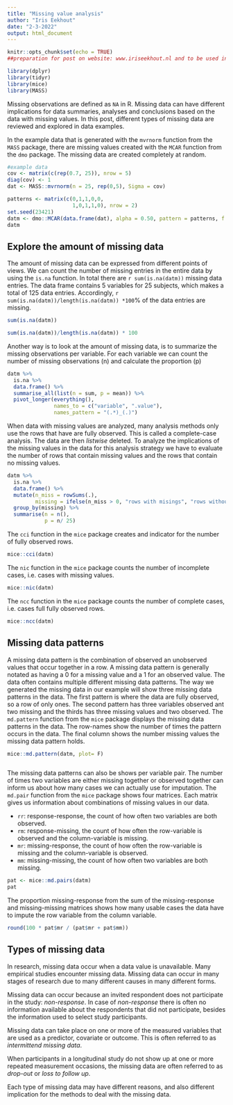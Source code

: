 ```yaml
---
title: "Missing value analysis"
author: "Iris Eekhout"
date: "2-3-2022"
output: html_document
---
```


```r
knitr::opts_chunk$set(echo = TRUE)
##preparation for post on website: www.iriseekhout.nl and to be used in workshop.

library(dplyr)
library(tidyr)
library(mice)
library(MASS)
```

Missing observations are defined as `NA` in R. Missing data can have different implications for data summaries, analyses and conclusions based on the data with missing values. In this post, different types of missing data are reviewed and explored in data examples.

In the example data that is generated with the `mvrnorm` function from the `MASS` package, there are missing values created with the  `MCAR` function from the `dmo` package. The missing data are created completely at random. 


```R
#example data 
cov <- matrix(c(rep(0.7, 25)), nrow = 5)
diag(cov) <- 1
dat <- MASS::mvrnorm(n = 25, rep(0,5), Sigma = cov)

patterns <- matrix(c(0,1,1,0,0,
                     1,0,1,1,0), nrow = 2)
set.seed(23421)
datm <- dmo::MCAR(data.frame(dat), alpha = 0.50, pattern = patterns, f = c(0.5, 0.5))
datm
```


## Explore the amount of missing data

The amount of missing data can be expressed from different points of views. We can count the number of missing entries in the entire data by using the `is.na` function. In total there are `r sum(is.na(datm))` missing data entries. The data frame contains 5 variables for 25 subjects, which makes a total of 125 data entries. Accordingly, `r sum(is.na(datm))/length(is.na(datm)) *100`% of the data entries are missing.  

```R
sum(is.na(datm))

sum(is.na(datm))/length(is.na(datm)) * 100

```

Another way is to look at the amount of missing data, is to summarize the missing observations per variable. For each variable we can count the number of missing observations (n) and calculate the proportion (p)

```R

datm %>%
  is.na %>%
  data.frame() %>%
  summarise_all(list(n = sum, p = mean)) %>%
  pivot_longer(everything(), 
               names_to = c("variable", ".value"),
               names_pattern = "(.*)_(.)")

```

When data with missing values are analyzed, many analysis methods only use the rows that have are fully observed. This is called a complete-case analysis. The data are then *listwise* deleted. To analyze the implications of the missing values in the data for this analysis strategy we have to evaluate the number of rows that contain missing values and the rows that contain no missing values.

```r

datm %>% 
  is.na %>%
  data.frame() %>%
  mutate(n_miss = rowSums(.),
         missing = ifelse(n_miss > 0, "rows with misings", "rows without missing")) %>%
  group_by(missing) %>%
  summarise(n = n(),
            p = n/ 25)

```

The `cci` function in the `mice` package creates and indicator for the number of fully observed rows. 

```r

mice::cci(datm)

```

The `nic` function in the `mice` package counts the number of incomplete cases, i.e. cases with missing values. 

```R

mice::nic(datm)
```

The `ncc` function in the `mice` package counts the number of complete cases, i.e. cases full fully observed rows.
```R
mice::ncc(datm)
```



## Missing data patterns

A missing data pattern is the combination of observed an unobserved values that occur together in a row. A missing data pattern is generally notated as having a 0 for a missing value and a 1 for an observed value. The data often contains multiple different missing data patterns. The way we generated the missing data in our example will show three missing data patterns in the data. The first pattern is where the data are fully observed, so a row of only ones. The second pattern has three variables observed ant two missing and the thirds has three missing values and two observed. The `md.pattern` function from the `mice` package displays the missing data patterns in the data. The row-names show the number of times the pattern occurs in the data. The final column shows the number missing values the missing data pattern holds. 

```r

mice::md.pattern(datm, plot= F)



``` 


The missing data patterns can also be shows per variable pair. The number of times two variables are either missing together or observed together can inform us about how many cases we can actually use for imputation. The `md.pair` function from the `mice` package shows four matrices. Each matrix gives us information about combinations of missing values in our data. 

* `rr`: response-response, the count of how often two variables are both observed.
* `rm`: response-missing, the count of how often the row-variable is observed and the column-variable is missing.
* `mr`: missing-response, the count of how often the row-variable is missing and the column-variable is observed.
* `mm`: missing-missing, the count of how often two variables are both missing. 

```r

pat <- mice::md.pairs(datm)
pat

```


The proportion missing-response from the sum of the missing-response and missing-missing matrices shows how many usable cases the data have to impute the row variable from the column variable. 

```R

round(100 * pat$mr / (pat$mr + pat$mm))

```


## Types of missing data

In research, missing data occur when a data value is unavailable. Many empirical studies encounter missing data. Missing data can occur in many stages of research due to many different causes in many different forms. 

Missing data can occur because an invited respondent does not participate in the study: *non-response*. In case of *non-response* there is often no information available about the respondents that did not participate, besides the information used to select study participants.

Missing data can take place on one or more of the measured variables that are used as a predictor, covariate or outcome. This is often referred to as *intermittend missing data*. 

When participants in a longitudinal study do not show up at one or more repeated measurement occasions, the missing data are often referred to as *drop-out* or *loss to follow up*. 

Each type of missing data may have different reasons, and also different implication for the methods to deal with the missing data. 

